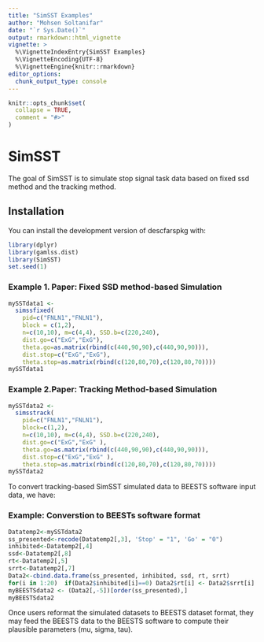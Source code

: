 ---
title: "SimSST Examples"
author: "Mohsen Soltanifar"
date: "`r Sys.Date()`"
output: rmarkdown::html_vignette
vignette: >
  %\VignetteIndexEntry{SimSST Examples}
  %\VignetteEncoding{UTF-8}
  %\VignetteEngine{knitr::rmarkdown}
editor_options: 
  chunk_output_type: console
---

```{r setup, include = FALSE}
knitr::opts_chunk$set(
  collapse = TRUE,
  comment = "#>"
)
```



# SimSST

The goal of SimSST is to simulate stop signal task data based on fixed ssd method and the tracking method.  


## Installation

You can install the development version of descfarspkg with:

``` {r}
library(dplyr)
library(gamlss.dist)
library(SimSST)
set.seed(1)
```

### Example 1. Paper: Fixed SSD method-based Simulation

```{r}
mySSTdata1 <- 
  simssfixed(
    pid=c("FNLN1","FNLN1"),
    block = c(1,2), 
    n=c(10,10), m=c(4,4), SSD.b=c(220,240),
    dist.go=c("ExG","ExG"),
    theta.go=as.matrix(rbind(c(440,90,90),c(440,90,90))),
    dist.stop=c("ExG","ExG"),
    theta.stop=as.matrix(rbind(c(120,80,70),c(120,80,70))))
mySSTdata1 
```

### Example 2.Paper: Tracking Method-based Simulation

```{r}
mySSTdata2 <- 
  simsstrack(
    pid=c("FNLN1","FNLN1"),
    block=c(1,2), 
    n=c(10,10), m=c(4,4), SSD.b=c(220,240), 
    dist.go=c("ExG","ExG" ),
    theta.go=as.matrix(rbind(c(440,90,90),c(440,90,90))),
    dist.stop=c("ExG","ExG" ),
    theta.stop=as.matrix(rbind(c(120,80,70),c(120,80,70))))
mySSTdata2
```

To convert tracking-based SimSST simulated data to BEESTS software input data, we have:

### Example: Converstion to BEESTs software format

```{r}
Datatemp2<-mySSTdata2 
ss_presented<-recode(Datatemp2[,3], 'Stop' = "1", 'Go' = "0")
inhibited<-Datatemp2[,4]
ssd<-Datatemp2[,8]
rt<-Datatemp2[,5]
srrt<-Datatemp2[,7]
Data2<-cbind.data.frame(ss_presented, inhibited, ssd, rt, srrt)
for(i in 1:20)  if(Data2$inhibited[i]==0) Data2$rt[i] <- Data2$srrt[i]  
myBEESTSdata2 <- (Data2[,-5])[order(ss_presented),]
myBEESTSdata2
```

Once users reformat the simulated datasets to BEESTS dataset format, they may feed  the
BEESTS data to the BEESTS software to compute their plausible parameters (mu, sigma, tau). 
